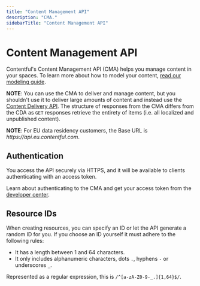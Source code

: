 ```yaml
---
title: "Content Management API"
description: "CMA."
sidebarTitle: "Content Management API"
---
```


# Content Management API

Contentful's Content Management API (CMA) helps you manage content in your spaces. To learn more about how to model your content, [read our modeling guide](/developers/docs/concepts/data-model/).

**NOTE**: You can use the CMA to deliver and manage content, but you shouldn't use it to deliver large amounts of content and instead use the [Content Delivery API](/developers/docs/references/content-delivery-api/). The structure of responses from the CMA differs from the CDA as `GET` responses retrieve the entirety of items (i.e. all localized and unpublished content).


<div class="note">
<strong>NOTE</strong>:
For EU data residency customers, the Base URL is <i>https://api.eu.contentful.com</i>.
</div>

## Authentication

You access the API securely via HTTPS, and it will be available to clients authenticating with an access token.

Learn about authenticating to the CMA and get your access token from the [developer center](/developers/docs/references/authentication/#the-content-management-api).

## Resource IDs

When creating resources, you can specify an ID or let the API generate a random ID for you. If you choose an ID yourself it must adhere to the following rules:

- It has a length between 1 and 64 characters.
- It only includes alphanumeric characters, dots `.`, hyphens `-` or underscores `_`.

Represented as a regular expression, this is `/^[a-zA-Z0-9-_.]{1,64}$/`.
